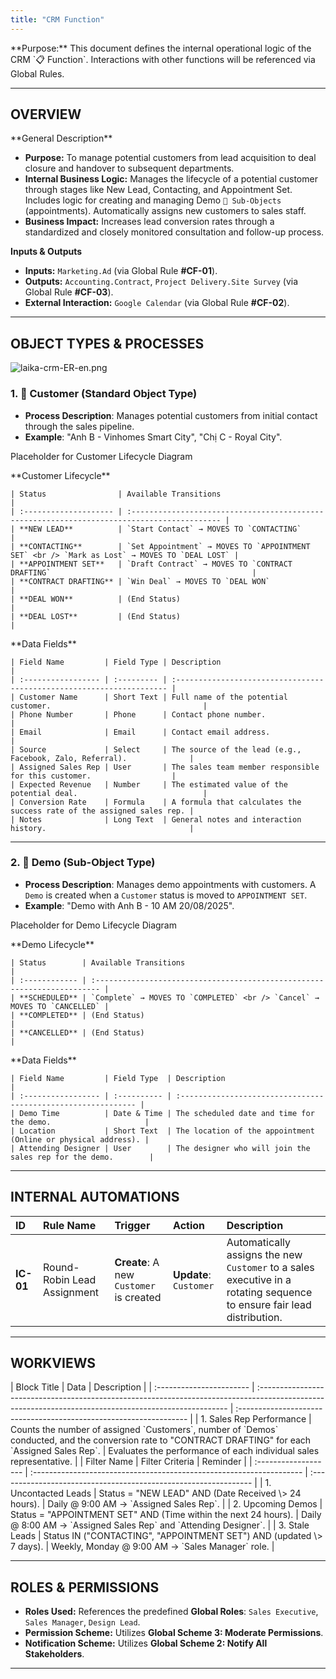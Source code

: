 ```yaml
---
title: "CRM Function"
---
```


<Info>
  **Purpose:** This document defines the internal operational logic of the CRM `📋 Function`. Interactions with other functions will be referenced via Global Rules.
</Info>

---

## **OVERVIEW**

<Tip>
  **General Description**

  - **Purpose:** To manage potential customers from lead acquisition to deal closure and handover to subsequent departments.
  - **Internal Business Logic:** Manages the lifecycle of a potential customer through stages like New Lead, Contacting, and Appointment Set. Includes logic for creating and managing Demo `🧊︎ Sub-Objects` (appointments). Automatically assigns new customers to sales staff.
  - **Business Impact:** Increases lead conversion rates through a standardized and closely monitored consultation and follow-up process.
</Tip>

**Inputs & Outputs**

- **Inputs:** `Marketing.Ad` (via Global Rule **#CF-01**).
- **Outputs:** `Accounting.Contract`, `Project Delivery.Site Survey` (via Global Rule **#CF-03**).
- **External Interaction:** `Google Calendar` (via Global Rule **#CF-02**).

---

## **OBJECT TYPES & PROCESSES**

![laika-crm-ER-en.png](/images/laika-crm-ER-en.png)

### **1. 🧊 Customer (Standard Object Type)**

- **Process Description**: Manages potential customers from initial contact through the sales pipeline.
- **Example**: "Anh B - Vinhomes Smart City", "Chị C - Royal City".

<Tabs>
  <Tab title="Workflow Diagram">
    <Frame>
      <p style={{ type:"mdxJsxAttributeValueExpression",value:"{textAlign: 'center'}",data:{estree:{type:"Program",start:1395,end:1416,body:[{type:"ExpressionStatement",expression:{type:"ObjectExpression",start:1395,end:1416,loc:{start:{line:39,column:16,offset:1395},end:{line:39,column:37,offset:1416}},properties:[{type:"Property",start:1396,end:1415,loc:{start:{line:39,column:17,offset:1396},end:{line:39,column:36,offset:1415}},method:false,shorthand:false,computed:false,key:{type:"Identifier",start:1396,end:1405,loc:{start:{line:39,column:17,offset:1396},end:{line:39,column:26,offset:1405}},name:"textAlign",range:[1396,1405]},value:{type:"Literal",start:1407,end:1415,loc:{start:{line:39,column:28,offset:1407},end:{line:39,column:36,offset:1415}},value:"center",raw:"'center'",range:[1407,1415]},kind:"init",range:[1396,1415]}],range:[1395,1416]},start:1395,end:1416,loc:{start:{line:39,column:16,offset:1395},end:{line:39,column:37,offset:1416}},range:[1395,1416]}],sourceType:"module",comments:[],loc:{start:{line:39,column:16,offset:1395},end:{line:39,column:37,offset:1416}},range:[1395,1416]}} }}>
      Placeholder for Customer Lifecycle Diagram</p>
    </Frame>
  </Tab>
  <Tab title="Status Details">
    **Customer Lifecycle**

    | Status                | Available Transitions                                                                       |
    | :-------------------- | :------------------------------------------------------------------------------------------ |
    | **NEW LEAD**          | `Start Contact` → MOVES TO `CONTACTING`                                                     |
    | **CONTACTING**        | `Set Appointment` → MOVES TO `APPOINTMENT SET` <br /> `Mark as Lost` → MOVES TO `DEAL LOST` |
    | **APPOINTMENT SET**   | `Draft Contract` → MOVES TO `CONTRACT DRAFTING`                                             |
    | **CONTRACT DRAFTING** | `Win Deal` → MOVES TO `DEAL WON`                                                            |
    | **DEAL WON**          | (End Status)                                                                                |
    | **DEAL LOST**         | (End Status)                                                                                |
  </Tab>
  <Tab title="Data Fields">
    **Data Fields**

    | Field Name         | Field Type | Description                                                           |
    | :----------------- | :--------- | :-------------------------------------------------------------------- |
    | Customer Name      | Short Text | Full name of the potential customer.                                  |
    | Phone Number       | Phone      | Contact phone number.                                                 |
    | Email              | Email      | Contact email address.                                                |
    | Source             | Select     | The source of the lead (e.g., Facebook, Zalo, Referral).              |
    | Assigned Sales Rep | User       | The sales team member responsible for this customer.                  |
    | Expected Revenue   | Number     | The estimated value of the potential deal.                            |
    | Conversion Rate    | Formula    | A formula that calculates the success rate of the assigned sales rep. |
    | Notes              | Long Text  | General notes and interaction history.                                |
  </Tab>
</Tabs>

---

### **2. 🧊︎ Demo (Sub-Object Type)**

- **Process Description**: Manages demo appointments with customers. A `Demo` is created when a `Customer` status is moved to `APPOINTMENT SET`.
- **Example**: "Demo with Anh B - 10 AM 20/08/2025".

<Tabs>
  <Tab title="Workflow Diagram">
    <Frame>
      <p style={{ type:"mdxJsxAttributeValueExpression",value:"{textAlign: 'center'}",data:{estree:{type:"Program",start:4009,end:4030,body:[{type:"ExpressionStatement",expression:{type:"ObjectExpression",start:4009,end:4030,loc:{start:{line:80,column:16,offset:4009},end:{line:80,column:37,offset:4030}},properties:[{type:"Property",start:4010,end:4029,loc:{start:{line:80,column:17,offset:4010},end:{line:80,column:36,offset:4029}},method:false,shorthand:false,computed:false,key:{type:"Identifier",start:4010,end:4019,loc:{start:{line:80,column:17,offset:4010},end:{line:80,column:26,offset:4019}},name:"textAlign",range:[4010,4019]},value:{type:"Literal",start:4021,end:4029,loc:{start:{line:80,column:28,offset:4021},end:{line:80,column:36,offset:4029}},value:"center",raw:"'center'",range:[4021,4029]},kind:"init",range:[4010,4029]}],range:[4009,4030]},start:4009,end:4030,loc:{start:{line:80,column:16,offset:4009},end:{line:80,column:37,offset:4030}},range:[4009,4030]}],sourceType:"module",comments:[],loc:{start:{line:80,column:16,offset:4009},end:{line:80,column:37,offset:4030}},range:[4009,4030]}} }}>
      Placeholder for Demo Lifecycle Diagram</p>
    </Frame>
  </Tab>
  <Tab title="Status Details">
    **Demo Lifecycle**

    | Status        | Available Transitions                                                    |
    | :------------ | :----------------------------------------------------------------------- |
    | **SCHEDULED** | `Complete` → MOVES TO `COMPLETED` <br /> `Cancel` → MOVES TO `CANCELLED` |
    | **COMPLETED** | (End Status)                                                             |
    | **CANCELLED** | (End Status)                                                             |
  </Tab>
  <Tab title="Data Fields">
    **Data Fields**

    | Field Name         | Field Type  | Description                                                   |
    | :----------------- | :---------- | :------------------------------------------------------------ |
    | Demo Time          | Date & Time | The scheduled date and time for the demo.                     |
    | Location           | Short Text  | The location of the appointment (Online or physical address). |
    | Attending Designer | User        | The designer who will join the sales rep for the demo.        |
  </Tab>
</Tabs>

---

## **INTERNAL AUTOMATIONS**

| ID        | Rule Name                   | Trigger                                 | Action                 | Description                                                                                                            |
| :-------- | :-------------------------- | :-------------------------------------- | :--------------------- | :--------------------------------------------------------------------------------------------------------------------- |
| **IC-01** | Round-Robin Lead Assignment | **Create**: A new `Customer` is created | **Update**: `Customer` | Automatically assigns the new `Customer` to a sales executive in a rotating sequence to ensure fair lead distribution. |

---

## **WORKVIEWS**

<Tabs>
  <Tab title="Dashboards">
    | Block Title              | Data                                                                                                                                                  | Description                                                        |
    | :----------------------- | :---------------------------------------------------------------------------------------------------------------------------------------------------- | :----------------------------------------------------------------- |
    | 1. Sales Rep Performance | Counts the number of assigned `Customers`, number of `Demos` conducted, and the conversion rate to "CONTRACT DRAFTING" for each `Assigned Sales Rep`. | Evaluates the performance of each individual sales representative. |
  </Tab>
  <Tab title="Filters">
    | Filter Name          | Filter Criteria                                                      | Reminder                                                         |
    | :------------------- | :------------------------------------------------------------------- | :--------------------------------------------------------------- |
    | 1. Uncontacted Leads | Status = "NEW LEAD" AND (Date Received \> 24 hours).                 | Daily @ 9:00 AM → `Assigned Sales Rep`.                          |
    | 2. Upcoming Demos    | Status = "APPOINTMENT SET" AND (Time within the next 24 hours).      | Daily @ 8:00 AM → `Assigned Sales Rep` and `Attending Designer`. |
    | 3. Stale Leads       | Status IN ("CONTACTING", "APPOINTMENT SET") AND (updated \> 7 days). | Weekly, Monday @ 9:00 AM → `Sales Manager` role.                 |
  </Tab>
</Tabs>

---

## **ROLES & PERMISSIONS**

- **Roles Used:** References the predefined **Global Roles**: `Sales Executive`, `Sales Manager`, `Design Lead`.
- **Permission Scheme:** Utilizes **Global Scheme 3: Moderate Permissions**.
- **Notification Scheme:** Utilizes **Global Scheme 2: Notify All Stakeholders**.

---